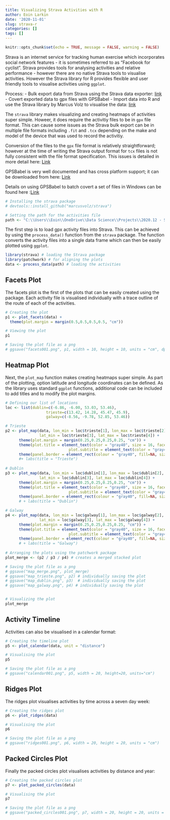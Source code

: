 ```yaml
---
title: Visualizing Strava Activities with R
author: Eoin Larkin
date: '2020-11-01'
slug: strava-r
categories: []
tags: []
---
```


```r
knitr::opts_chunk$set(echo = TRUE, message = FALSE, warning = FALSE)
```

Strava is an internet service for tracking human exercise which incorporates social network features - it is sometimes referred to as "Facebook for cyclist". Strava provides tools for analysing activities and relative performance - however there are no native Strava tools to visualise activities. However the Strava library for R provides flexible and user friendly tools to visualise activities using `ggplot`.

Process:
- Bulk export data from Strava using the Strava data exporter: [link](https://support.strava.com/hc/en-us/articles/216918437-Exporting-your-Data-and-Bulk-Export)
- Covert exported data to gpx files with GPSBabel
- Import data into R and use the Strava library by Marcus Volz to visualise the data: [link](https://github.com/marcusvolz)


The `strava` library makes visualizing and creating heatmaps of activities super simple. Howeer, it does require the activitiy files to be in `gpx` file format. This can cause some issues as the Strava bulk export can be in multiple file formats including `.fit` and `.tcx` depending on the make and model of the device that was used to record the activitiy.

Conversion of the files to the `gpx` file format is relatively straightforward; however at the time of writing the Strava output format for `tcx` files is not fully consistent with the file format specification. This issues is detailed in more detail here: [Link](https://github.com/gpsbabel/gpsbabel/issues/371) 

GPSBabel is very well documented and has cross platform support; it can be downloaded from here: [Link](https://www.gpsbabel.org/) 

Details on using GPSBabel to batch covert a set of files in Windows can be found here :[Link](https://www.gpsbabel.org/os/Windows_batch.html)

```r
# Installing the strava package
# devtools::install_github("marcusvolz/strava")

# Setting the path for the activities file
path <- "C:\\Users\\Eoin\\OneDrive\\Data Science\\Projects\\2020.12 - Strava Visualisation\\strava_activities_converted\\"
```

The first step is to load gpx activity files into Strava. This can be achieved by using the `process_data()` function from the `strava` package. The function converts the activity files into a single data frame which can then be easily plotted using `ggplot`.

```r
library(strava) # loading the Strava package
library(patchwork) # for aligning the plots
data <- process_data(path) # loading the activities
```

## Facets Plot

The facets plot is the first of the plots that can be easily created using the package. Each activity file is visualised individually with a trace outline of the route of each of the activities.

```r
# Creating the plot
p1 <- plot_facets(data) + 
  theme(plot.margin = margin(0.5,0.5,0.5,0.5, "cm"))

# Viewing the plot
p1

# Saving the plot file as a png
# ggsave("facets001.png", p1, width = 10, height = 10, units = "cm", dpi=1200)
```

## Heatmap Plot

Next, the `plot_map` function makes creating heatmaps super simple. As part of the plotting, option latitude and longitude coordinates can be defined. As the library uses standard `ggplot` functions, additional code can be included to add titles and to modify the plot margins.

```r
# Defining our list of locations
loc <- list(dublin=c(-6.86, -6.00, 53.03, 53.46), 
                  trieste=c(13.42, 14.28, 45.47, 45.9), 
                  galway=c(-8.56, -9.78, 52.85, 53.46))

# Trieste
p2 <- plot_map(data, lon_min = loc$trieste[1], lon_max = loc$trieste[2], 
               lat_min = loc$trieste[3], lat_max = loc$trieste[4]) +
      theme(plot.margin = margin(0.25,0.25,0.25,0.25, "cm")) +
      theme(plot.title = element_text(color = "gray40", size = 16, face = "bold"),
                            plot.subtitle = element_text(color = "gray40", size=3)) +
      theme(panel.border = element_rect(colour = "gray40", fill=NA, size=1)) 
      #+ labs(title = "Trieste")
                           
# Dublin
p3 <- plot_map(data, lon_min = loc$dublin[1], lon_max = loc$dublin[2], 
               lat_min = loc$dublin[3], lat_max = loc$dublin[4]) +
      theme(plot.margin = margin(0.25,0.25,0.25,0.25, "cm")) +
      theme(plot.title = element_text(color = "gray40", size = 16, face = "bold"),
                            plot.subtitle = element_text(color = "gray40", size=3)) +
      theme(panel.border = element_rect(colour = "gray40", fill=NA, size=1)) 
      # + labs(title = "Dublin") 

# Galway
p4 <- plot_map(data, lon_min = loc$galway[1], lon_max = loc$galway[2], 
               lat_min = loc$galway[3], lat_max = loc$galway[4]) +
      theme(plot.margin = margin(0.25,0.25,0.25,0.25, "cm")) +
      theme(plot.title = element_text(color = "gray40", size = 16, face = "bold"),
                            plot.subtitle = element_text(color = "gray40", size=3)) +
      theme(panel.border = element_rect(colour = "gray40", fill=NA, size=1)) 
      # + labs(title = "Galway")
  
# Arranging the plots using the patchwork package
plot_merge <- (p2 / p3 / p4) # creates a merged stacked plot

# Saving the plot file as a png
# ggsave("map_merge.png", plot_merge)
# ggsave("map_trieste.png", p2) # individually saving the plot
# ggsave("map_dublin.png", p3)  # individually saving the plot 
# ggsave("map_galway.png", p4) # individually saving the plot


# Visualizing the plot
plot_merge
```

## Activity Timeline

Activities can also be visualised in a calendar format:

```r
# Creating the timeline plot
p5 <- plot_calendar(data, unit = "distance")

# Visualising the plot
p5

# Saving the plot file as a png
# ggsave("calendar001.png", p5, width = 20, height=20, units="cm")
```

## Ridges Plot

The ridges plot visualises activities by time across a seven day week:

```r
# Creating the ridges plot
p6 <- plot_ridges(data)

# Visualising the plot
p6

# Saving the plot file as a png
# ggsave("ridges001.png", p6, width = 20, height = 20, units = "cm")
```

## Packed Circles Plot

Finally the packed circles plot visualises activities by distance and year:

```r
# Creating the packed circles plot
p7 <- plot_packed_circles(data)

# Visualising the plot
p7

# Saving the plot file as a png
# ggsave("packed_circles001.png", p7, width = 20, height = 20, units = "cm")
```